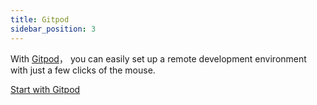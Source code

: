 ```yaml
---
title: Gitpod
sidebar_position: 3
---
```


With [Gitpod](https://gitpod.io/)， you can easily set up a remote development environment with just a few clicks of the mouse.

[Start with Gitpod](https://gitpod.io/#https://github.com/steedos/steedos-platform/)